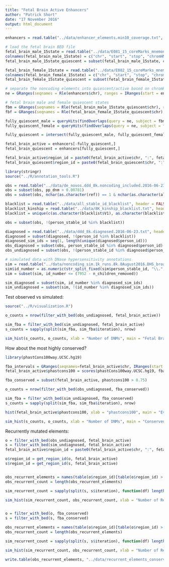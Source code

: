 ```yaml
---
title: "Fetal Brain Active Enhancers"
author: "Patrick Short"
date: "17 November 2016"
output: html_document
---
```


```r
enhancers = read.table("../data/enhancer_elements.min10_coverage.txt", header = TRUE, sep = "\t")

# load the fetal brain BED file
fetal_brain_male_15state = read.table("../data/E081_15_coreMarks_mnemonics.bed", header = FALSE, sep = "\t")
colnames(fetal_brain_male_15state) = c("chr", "start", "stop", "chromHMM")
fetal_brain_male_15state_quiescent = subset(fetal_brain_male_15state, chromHMM %in% c("9_Het", "13_ReprPC", "14_ReprPCWk", "15_Quies"))

fetal_brain_female_15state = read.table("../data/E082_15_coreMarks_mnemonics.bed", header = FALSE, sep = "\t")
colnames(fetal_brain_female_15state) = c("chr", "start", "stop", "chromHMM")
fetal_brain_female_15state_quiescent = subset(fetal_brain_female_15state, chromHMM %in% c("9_Het", "13_ReprPC", "14_ReprPCWk", "15_Quies"))

# separate the noncoding elements into quiescent/active based on chromHMM overlap
ne = GRanges(seqnames = Rle(enhancers$chr), ranges = IRanges(start = enhancers$start, end = enhancers$stop))

# fetal brain male and female quiescent states
fbm = GRanges(seqnames = Rle(fetal_brain_male_15state_quiescent$chr), ranges = IRanges(start = fetal_brain_male_15state_quiescent$start, end = fetal_brain_male_15state_quiescent$stop))
fbf = GRanges(seqnames = Rle(fetal_brain_female_15state_quiescent$chr), ranges = IRanges(start = fetal_brain_female_15state_quiescent$start, end = fetal_brain_female_15state_quiescent$stop))

fully_quiescent_male = queryHits(findOverlaps(query = ne, subject = fbm, type = "within"))
fully_quiescent_female = queryHits(findOverlaps(query = ne, subject = fbf, type = "within"))

fully_quiescent = intersect(fully_quiescent_male, fully_quiescent_female)

fetal_brain_active = enhancers[-fully_quiescent,]
fetal_brain_quiescent = enhancers[fully_quiescent,]

fetal_brain_active$region_id = paste0(fetal_brain_active$chr, ":", fetal_brain_active$start, "-", fetal_brain_active$stop)
fetal_brain_quiescent$region_id = paste0(fetal_brain_quiescent$chr, ":", fetal_brain_quiescent$start, "-", fetal_brain_quiescent$stop)


```


```r

library(stringr)
source("../R/annotation_tools.R")

obs = read.table("../data/de_novos.ddd_8k.noncoding_included.2016-06-23.DHS_broad_peak_fdr_0.01.AllRoadmapTissues.txt", header = TRUE, sep = "\t")
obs = subset(obs, pp_dnm > 0.00781)
obs = subset(obs, nchar(as.character(ref)) == 1 & nchar(as.character(alt)) == 1)

blacklist = read.table("../data/all_stable_id_blacklist", header = FALSE, sep = "\t")
blacklist_kinship = read.table("../data/8K_kinship_blacklist.txt", header = FALSE, sep = "\t")
blacklist = unique(c(as.character(blacklist$V1), as.character(blacklist_kinship$V1)))

obs = subset(obs, !(person_stable_id %in% blacklist))

diagnosed = read.table("../data/ddd_8k.diagnosed.2016-06-23.txt", header = TRUE, sep = "\t")
diagnosed = subset(diagnosed, !(person_id %in% blacklist))
diagnosed_sim_ids = seq(1, length(unique(diagnosed$person_id)))
obs_diagnosed = subset(obs, person_stable_id %in% diagnosed$person_id)
obs_undiagnosed = subset(obs, !(person_stable_id %in% diagnosed$person_id))

# simulated data with DNase hypersensitivity annotations
sim = read.table("../data/noncoding_sim.1k_runs.8k.8August2016.DHS_broad_peak_fdr_0.01.AllRoadmapTissues.txt", header = TRUE, sep = "\t")
sim$id_number = as.numeric(str_split_fixed(sim$person_stable_id, "\\.", 4)[,2])
sim = subset(sim, id_number <= (7952 - n_children_removed))

sim_diagnosed = subset(sim, id_number %in% diagnosed_sim_ids)
sim_undiagnosed = subset(sim, !(id_number %in% diagnosed_sim_ids))


```

Test observed vs simulated:


```r
source("../R/visualization.R")

o_counts = nrow(filter_with_bed(obs_undiagnosed, fetal_brain_active))

sim_fba = filter_with_bed(sim_undiagnosed, fetal_brain_active)
s_counts = sapply(split(sim_fba, sim_fba$iteration), nrow)

sim_hist(s_counts, o_counts, xlab = "Number of DNMs", main = "Fetal Brain Active Enhancers", bin_width = 2)

```

How about the most highly conserved?

```r
library(phastCons100way.UCSC.hg19)

fba_intervals = GRanges(seqnames=fetal_brain_active$chr, IRanges(start = fetal_brain_active$start, width = fetal_brain_active$stop - fetal_brain_active$start + 1))
fetal_brain_active$phastcons100 = scores(phastCons100way.UCSC.hg19, fba_intervals)

fba_conserved = subset(fetal_brain_active, phastcons100 > 0.75)

o_counts = nrow(filter_with_bed(obs_undiagnosed, fba_conserved))

sim_fba = filter_with_bed(sim_undiagnosed, fba_conserved)
s_counts = sapply(split(sim_fba, sim_fba$iteration), nrow)

hist(fetal_brain_active$phastcons100, xlab = "phastcons100", main = "Evolutionary Conservation of Fetal Brain Active Enhancers", col = "cyan")

sim_hist(s_counts, o_counts, xlab = "Number of DNMs", main = "Conserved Fetal Brain Active Enhancers", bin_width = 2)

```

Recurrently mutated elements:


```r

o = filter_with_bed(obs_undiagnosed, fetal_brain_active)
s = filter_with_bed(sim_undiagnosed, fetal_brain_active)
fetal_brain_active$region_id = paste0(fetal_brain_active$chr, ":", fetal_brain_active$start, "-", fetal_brain_active$stop)

o$region_id = get_region_id(o, fetal_brain_active)
s$region_id = get_region_id(s, fetal_brain_active)


obs_recurrent_elements = names(table(o$region_id)[table(o$region_id) > 1])
obs_recurrent_count = length(obs_recurrent_elements)

sim_recurrent_count = sapply(split(s, s$iteration), function(df) length(table(df$region_id)[table(df$region_id) > 1]))

sim_hist(sim_recurrent_count, obs_recurrent_count, xlab = "Number of Recurrently Mutated Elements", main = "Recurrently Mutated Fetal Brain Enhancers")


o = filter_with_bed(o, fba_conserved)
s = filter_with_bed(s, fba_conserved)

obs_recurrent_elements = names(table(o$region_id)[table(o$region_id) > 1])
obs_recurrent_count = length(obs_recurrent_elements)

sim_recurrent_count = sapply(split(s, s$iteration), function(df) length(table(df$region_id)[table(df$region_id) > 1]))

sim_hist(sim_recurrent_count, obs_recurrent_count, xlab = "Number of Recurrently Mutated Elements", main = "Recurrently Mutated Conserved Fetal Brain Enhancers")

write.table(obs_recurrent_elements, "../data/recurrent_elements_conserved_fba_enhancers.txt", col.names = TRUE, sep = "\t", row.names = FALSE, quote = FALSE)


```
